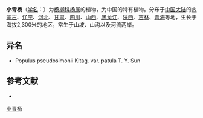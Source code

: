 {{Speciesbox
| name = 小青杨
| status = 
| status_system = 
| image =
| genus = Populus
| species = pseudo-simonii
| authority = Kitag.
}}

'''小青杨'''（[[学名|学名]]：{{lang|la|''Populus pseudo-simonii''}}）为[[杨柳科|杨柳科]][[杨属|杨属]]的植物，为中国的特有植物。分布于[[中国大陆|中国大陆]]的[[内蒙古|内蒙古]]、[[辽宁|辽宁]]、[[河北|河北]]、[[甘肃|甘肃]]、[[四川|四川]]、[[山西|山西]]、[[黑龙江|黑龙江]]、[[陕西|陕西]]、[[吉林|吉林]]、[[青海|青海]]等地，生长于海拔2,300米的地区，常生于山坡、山沟以及河流两岸。

== 异名 ==
* Populus pseudosimonii Kitag. var. patula T. Y. Sun

== 参考文献 ==
<div class="references-small">
* {{cite web| url =http://www.bioinfo.cn/db05/KmzwSpecies.php?action=view&id=20337| title =小青杨| work =《中国高等植物数据库全库》| publisher =中国科学院微生物研究所| author =昆明植物研究所| accessdate =2009-02-25| deadurl =yes| archiveurl =https://web.archive.org/web/20160305080432/http://www.bioinfo.cn/db05/KmzwSpecies.php?action=view&id=20337| archivedate =2016-03-05}}
</div>
{{Taxonbar|from=Q11035369}}

[[Category:杨属|小青杨]]


{{植物小作品}}